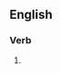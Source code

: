 ==English==

===Verb===
{{head|en|present participle}}

# {{present participle of|tropicalize|lang=en|nocat=1}}